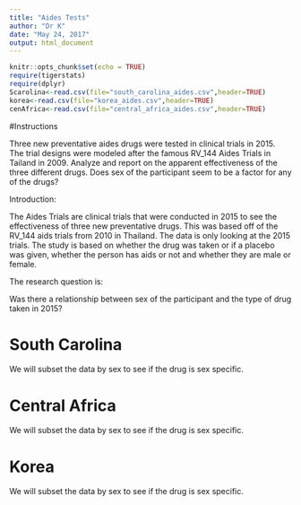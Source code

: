 ```yaml
---
title: "Aides Tests"
author: "Dr K"
date: "May 24, 2017"
output: html_document
---
```


```r
knitr::opts_chunk$set(echo = TRUE)
require(tigerstats)
require(dplyr)
Scarolina<-read.csv(file="south_carolina_aides.csv",header=TRUE)
korea<-read.csv(file="korea_aides.csv",header=TRUE)
cenAfrica<-read.csv(file="central_africa_aides.csv",header=TRUE)
```

#Instructions

Three new preventative aides drugs were tested in clinical trials in 2015. The trial designs were modeled after the famous RV_144 Aides Trials in Tailand in 2009.  Analyze and report on the apparent effectiveness of the three different drugs. Does sex of the participant seem to be a factor for any of the drugs?

Introduction: 

The Aides Trials are clinical trials that were conducted in 2015 to see the effectiveness of three new preventative drugs. This was based off of the RV_144 aids trials from 2010 in Thailand. The data is only looking at the 2015 trials. The study is based on whether the drug was taken or if a placebo was given, whether the person has aids or not and whether they are male or female. 

The research question is: 

Was there a relationship between sex of the participant and the type of drug taken in 2015? 

# South Carolina

We will subset the data by sex to see if the drug is sex specific.


# Central Africa

We will subset the data by sex to see if the drug is sex specific.



# Korea

We will subset the data by sex to see if the drug is sex specific.






